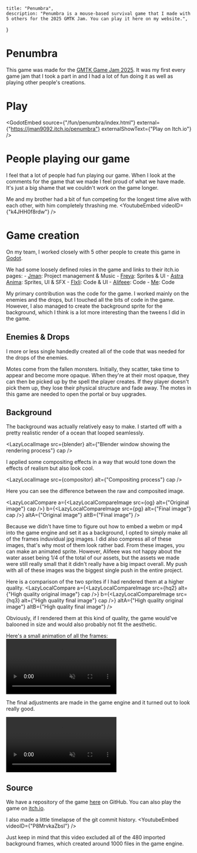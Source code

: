 



    title: "Penumbra",
    description: "Penumbra is a mouse-based survival game that I made with 5 others for the 2025 GMTK Jam. You can play it here on my website.",
}

# Penumbra

<LazyLocalImage src={image} />

This game was made for the [GMTK Game Jam 2025](https://itch.io/jam/gmtk-2025). It was my first every game jam that I took a part in and I had a lot of fun doing it as well as playing other people's creations.

# Play

<GodotEmbed
source={"/fun/penumbra/index.html"}
external={"https://jman9092.itch.io/penumbra"}
externalShowText={"Play on Itch.io"}
/>

# People playing our game
I feel that a lot of people had fun playing our game. When I look at the comments for the game that we made I feel proud of what we have made. It's just a big shame that we couldn't work on the game longer.

Me and my brother had a bit of fun competing for the longest time alive with each other, with him completely thrashing me. 
<YoutubeEmbed videoID={"k4JHH0f8rdw"} />

# Game creation

<LazyLocalImage src={godot} alt="Penumbra Godot project" cap />

On my team, I worked closely with 5 other people to create this game in [Godot](https://godotengine.org/).

We had some loosely defined roles in the game and links to their itch.io pages:
    - [Jman](https://jman9092.itch.io/): Project management & Music
    - [Freya](https://nanofreya.itch.io/): Sprites & UI
    - [Astra Anima](https://astraanima.itch.io/): Sprites, UI & SFX
    - [Flxli](https://flxli227.itch.io/): Code & UI
    - [Alifeee](https://alifeee.itch.io/): Code
    - [Me](https://rijndael1998.itch.io/): Code


My primary contribution was the code for the game. I worked mainly on the enemies and the drops, but I touched all the bits of code in the game. However, I also managed to create the background sprite for the background, which I think is a lot more interesting than the tweens I did in the game.

## Enemies & Drops
I more or less single handedly created all of the code that was needed for the drops of the enemies. 

Motes come from the fallen monsters. Initially, they scatter, take time to appear and become more opaque. When they're at their most opaque, they can then be picked up by the spell the player creates. If they player doesn't pick them up, they lose their physical structure and fade away. The motes in this game are needed to open the portal or buy upgrades.

## Background
The background was actually relatively easy to make. I started off with a pretty realistic render of a ocean that looped seamlessly.

<LazyLocalImage src={blender} alt={"Blender window showing the rendering process"} cap />

I applied some compositing effects in a way that would tone down the effects of realism but also look cool.

<LazyLocalImage src={compositor} alt={"Compositing process"} cap />

Here you can see the difference between the raw and composited image.

<LazyLocalCompare
a={<LazyLocalCompareImage src={og} alt={"Original image"} cap />}
b={<LazyLocalCompareImage src={pg} alt={"Final image"} cap />}
altA={"Original image"}
altB={"Final image"}
/>


Because we didn't have time to figure out how to embed a webm or mp4 into the game engine and set it as a background, I opted to simply make all of the frames induvidual jpg images. I did also compress all of these images, that's why most of them look rather bad. From these images, you can make an animated sprite. However, Alifeee was not happy about the water asset being 1/4 of the total of our assets, but the assets we made were still really small that it didn't really have a big impact overall. My push with all of these images was the biggest single push in the entire project.

Here is a comparison of the two sprites if I had rendered them at a higher quality.
<LazyLocalCompare
a={<LazyLocalCompareImage src={hq2} alt={"High quality original image"} cap />}
b={<LazyLocalCompareImage src={hq3} alt={"High quality final image"} cap />}
altA={"High quality original image"}
altB={"High quality final image"}
/>

Obviously, if I rendered them at this kind of quality, the game would've balooned in size and would also probably not fit the aesthetic.


Here's a small animation of all the frames:
<video controls autoPlay muted loop>
<source src="/penumbra_bg.webm" type="video/webm"/>
</video>

The final adjustments are made in the game engine and it turned out to look really good.

<video controls autoPlay muted loop>
<source src="/penumbra_blank.webm" type="video/webm"/>
</video>

## Source 
We have a repository of the game [here](https://github.com/alifeee/penumbra) on GitHub. You can also play the game on [itch.io](https://jman9092.itch.io/penumbra).

I also made a little timelapse of the git commit history.
<YoutubeEmbed videoID={"P8MrvkaZbsI"} />

Just keep in mind that this video excluded all of the 480 imported background frames, which created around 1000 files in the game engine.